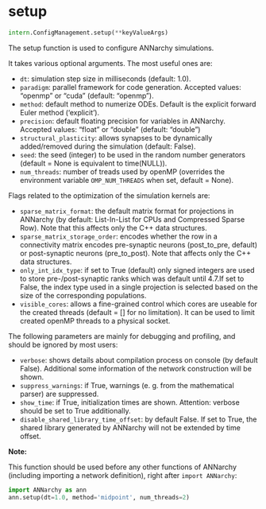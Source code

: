 # setup { #ANNarchy.intern.ConfigManagement.setup }

```python
intern.ConfigManagement.setup(**keyValueArgs)
```

The setup function is used to configure ANNarchy simulations. 

It takes various optional arguments. The most useful ones are:

* `dt`: simulation step size in milliseconds (default: 1.0).
* `paradigm`: parallel framework for code generation. Accepted values: "openmp" or "cuda" (default: "openmp").
* `method`: default method to numerize ODEs. Default is the explicit forward Euler method ('explicit').
* `precision`: default floating precision for variables in ANNarchy. Accepted values: "float" or "double" (default: "double")
* `structural_plasticity`: allows synapses to be dynamically added/removed during the simulation (default: False).
* `seed`: the seed (integer) to be used in the random number generators (default = None is equivalent to time(NULL)).
* `num_threads`: number of treads used by openMP (overrides the environment variable ``OMP_NUM_THREADS`` when set, default = None).

Flags related to the optimization of the simulation kernels are:

* `sparse_matrix_format`: the default matrix format for projections in ANNarchy (by default: List-In-List for CPUs and Compressed Sparse Row). Note that this affects only the C++ data structures.
* `sparse_matrix_storage_order`: encodes whether the row in a connectivity matrix encodes pre-synaptic neurons (post_to_pre, default) or post-synaptic neurons (pre_to_post). Note that affects only the C++ data structures.
* `only_int_idx_type`: if set to True (default) only signed integers are used to store pre-/post-synaptic ranks which was default until 4.7.If set to False, the index type used in a single projection is selected based on the size of the corresponding populations.
* `visible_cores`: allows a fine-grained control which cores are useable for the created threads (default = [] for no limitation). It can be used to limit created openMP threads to a physical socket.

The following parameters are mainly for debugging and profiling, and should be ignored by most users:

* `verbose`: shows details about compilation process on console (by default False). Additional some information of the network construction will be shown.
* `suppress_warnings`: if True, warnings (e. g. from the mathematical parser) are suppressed.
* `show_time`: if True, initialization times are shown. Attention: verbose should be set to True additionally.
* `disable_shared_library_time_offset`: by default False. If set to True, the shared library generated by ANNarchy will not be extended by time offset.

**Note:**

This function should be used before any other functions of ANNarchy (including importing a network definition), right after `import ANNarchy`:

```python
import ANNarchy as ann
ann.setup(dt=1.0, method='midpoint', num_threads=2)
```